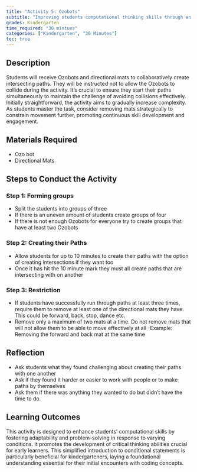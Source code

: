 ```yaml
---
title: "Activity 5: Ozobots"
subtitle: "Improving students computational thinking skills through an conditional activity."
grades: Kindergarten
time_required: "30 mintues"
categories: ["Kindergarten", "30 Minutes"]
toc: true
---
```


## Description

Students will receive Ozobots and directional mats to collaboratively create intersecting paths. They will be instructed not to allow the Ozobots to collide during the activity. It's crucial to ensure they start their paths simultaneously to maintain the challenge of avoiding collisions effectively. Initially straightforward, the activity aims to gradually increase complexity. As students master the task, consider removing mats strategically to constrain movement further, promoting continuous skill development and engagement.

## Materials Required

- Ozo bot
- Directional Mats

## Steps to Conduct the Activity

### Step 1: Forming groups

- Split the students into groups of three
- If there is an uneven amount of students create groups of four
- If there is not enough Ozobots for everyone try to create groups that have at least two Ozobots

### Step 2: Creating their Paths

- Allow students for up to 10 minutes to create their paths with the option of creating intersections if they want too
- Once it has hit the 10 minute mark they must all create paths that are intersecting with on another

### Step 3: Restriction

- If students have successfully run through paths at least three times, require them to remove at least one of the directional mats they have. This could be forward, back, stop, dance etc.
- Remove only a maximum of two mats at a time. Do not remove mats that will not allow them to be able to move effectively at all
    -Example: Removing the forward and back mat at the same time

## Reflection

- Ask students what they found challenging about creating their paths with one another
- Ask if they found it harder or easier to work with people or to make paths by themselves
- Ask them if there was anything they wanted to do but didn't have the time to do.

## Learning Outcomes

This activity is designed to enhance students' computational skills by fostering adaptability and problem-solving in response to varying conditions. It promotes the development of critical thinking abilities crucial for early learners. This simplified introduction to conditional statements is particularly beneficial for kindergarteners, laying a foundational understanding essential for their initial encounters with coding concepts.

